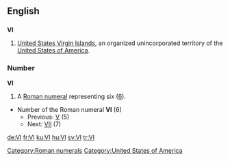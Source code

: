 {{also|vi|Vi}}
==English==

==={{abbreviation}}===
'''VI'''

# [[United States Virgin Islands]], an organized unincorporated territory of the [[United States of America]].

===Number===
'''VI'''

# A [[Roman numeral]] representing six ([[six|6]]).
* Number of the Roman numeral '''VI''' (6)
** Previous: [[V]] (5)
** Next: [[VII]] (7)

[[Category:Roman numerals]]
[[Category:United States of America]]

[[de:VI]]
[[fr:VI]]
[[ku:VI]]
[[hu:VI]]
[[sv:VI]]
[[tr:VI]]